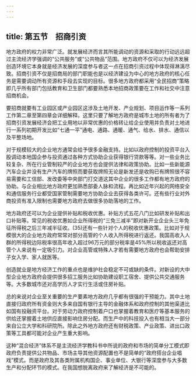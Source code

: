 ```yaml
---
---
---
```

title: 第五节　招商引资
---




地方政府的权力非常广泛。就发展经济而言其所能调动的资源和采取的行动远远超过主流经济学强调的“公共服务”或“公共物品”范围。地方政府不仅可以为经济发展创造环境它本身就是经济发展的深度参与者这一点在招商引资过程中体现得淋漓尽致。招商引资不仅是招商局的部门职能也是以经济建设为中心的地方政府的核心任务是需要调动所有资源和手段去实现的目标。很多地方政府都采用“全民招商”策略即几乎所有部门包括教育和卫生部门都要熟悉本地招商政策要在工作和社交中注意招商机会。

要招商就要有工业园区或产业园区这涉及土地开发、产业规划、项目运作等一系列工作第二章至第四章会详细解释。这里只要了解地方政府是城市土地的所有者为了招商引资发展经济会把工业用地以非常优惠的价格转让给企业使用并负责对土地进行一系列初期开发比如“七通一平”通电、通路、通暖、通气、给水、排水、通信以及平整场地。

对于规模较大的企业地方通常会给予很多金融支持。比如以政府控制的投资平台入股调动本地国企参与投资通过各种方式协助企业获得银行贷款等等。对一些业务比较复杂、所在行业管制较严的企业地方也会提供法律和政策协助。比如一些新能源汽车企业并没有生产汽车的牌照而要获取牌照无论是新发还是收购已有牌照很不容易需要和工信部、发改委等中央部门打交道这其中企业的很多工作都有地方政府的协助。与企业相比地方政府更加熟悉部委人脉和流程。再比如近年兴起的网络安全和通信服务行业都受国家管制需要地方协助企业去获得各类许可。还有些行业对外商投资有准入限制也需要地方政府去做很多协助落地的工作。

地方政府还可以为企业提供补贴和税收优惠。补贴方式五花八门比如研发补贴和出口补贴等。常见的税收优惠如企业所得税的“三免三减半”即对新开业企业头三年免征所得税之后三年减半征收。(35)还有一些针对个人的税收优惠政策。比如对于规模很大的企业地方政府常常对部分高管的个人收入所得税进行返还。我国高收入人群的所得税边际税率很高年收入超过96万元的部分税率是45%所以税收返还对高管个人来说有一定吸引力。对企业高管或特殊人才若有需要地方政府也会帮助安排子女入学、家人就医等。

创造就业是地方经济工作的重点也是维护社会稳定不可或缺的条件。对新设的大中型企业地方政府会提供很多招工服务比如协助建设职工宿舍、提供公共交通服务等。大多数城市还对高学历人才实行生活或住房补贴。

总的来说对企业至关重要的生产要素地方政府几乎都有很强的干预能力。其中土地直接归政府所有资金则大多来自国有银行主导的金融体系和政府控制的其他渠道比如国有投融资平台。对于劳动力政府控制着户口也掌握着教育和医疗等基本服务的供给还掌握着土地供应直接影响住房分配。而生产中的科技投入也有相当大一部分来自公立大学和科研院所。除此之外地方政府还有财税政策、产业政策、进出口政策等工具都可能对企业产生重大影响。

这种“混合经济”体系不是主流经济学教科书中所说的政府和市场的简单分工模式即政府负责提供公共物品、市场主导其他资源配置也不是简单的“政府搭台企业唱戏”模式。而是政府及其各类附属机构国企、事业单位、大银行等深度参与大多数生产和分配环节的模式。在我国想脱离政府来了解经济是不可能的。